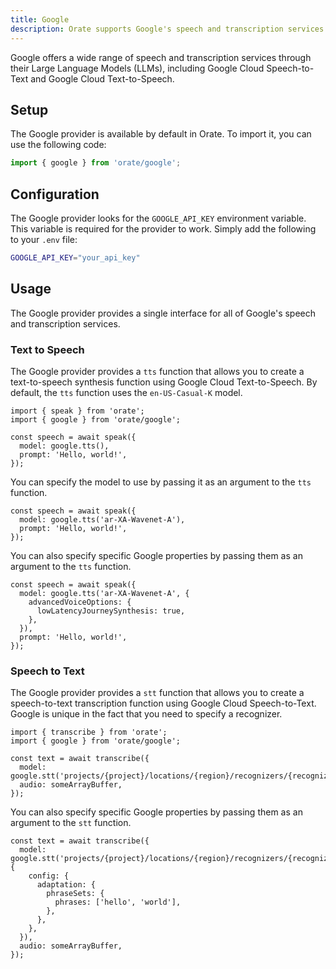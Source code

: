 ```yaml
---
title: Google
description: Orate supports Google's speech and transcription services.
---
```



Google offers a wide range of speech and transcription services through their Large Language Models (LLMs), including Google Cloud Speech-to-Text and Google Cloud Text-to-Speech.

## Setup

The Google provider is available by default in Orate. To import it, you can use the following code:

```ts
import { google } from 'orate/google';
```

## Configuration

The Google provider looks for the `GOOGLE_API_KEY` environment variable. This variable is required for the provider to work. Simply add the following to your `.env` file:

```bash
GOOGLE_API_KEY="your_api_key"
```

## Usage

The Google provider provides a single interface for all of Google's speech and transcription services.

### Text to Speech

The Google provider provides a `tts` function that allows you to create a text-to-speech synthesis function using Google Cloud Text-to-Speech. By default, the `tts` function uses the `en-US-Casual-K` model.

```tsx
import { speak } from 'orate';
import { google } from 'orate/google';

const speech = await speak({
  model: google.tts(),
  prompt: 'Hello, world!',
});
```

You can specify the model to use by passing it as an argument to the `tts` function.

```tsx
const speech = await speak({
  model: google.tts('ar-XA-Wavenet-A'),
  prompt: 'Hello, world!',
});
```

You can also specify specific Google properties by passing them as an argument to the `tts` function.

```tsx
const speech = await speak({
  model: google.tts('ar-XA-Wavenet-A', {
    advancedVoiceOptions: {
      lowLatencyJourneySynthesis: true,
    },
  }),
  prompt: 'Hello, world!',
});
```

### Speech to Text

The Google provider provides a `stt` function that allows you to create a speech-to-text transcription function using Google Cloud Speech-to-Text. Google is unique in the fact that you need to specify a recognizer.

```tsx
import { transcribe } from 'orate';
import { google } from 'orate/google';

const text = await transcribe({
  model: google.stt('projects/{project}/locations/{region}/recognizers/{recognizer}'),
  audio: someArrayBuffer,
});
```

You can also specify specific Google properties by passing them as an argument to the `stt` function.

```tsx
const text = await transcribe({
  model: google.stt('projects/{project}/locations/{region}/recognizers/{recognizer}', {
    config: {
      adaptation: {
        phraseSets: {
          phrases: ['hello', 'world'],
        },
      },
    },
  }),
  audio: someArrayBuffer,
});
```
